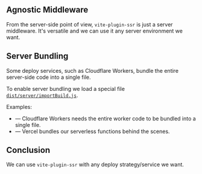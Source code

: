 
## Agnostic Middleware

From the server-side point of view, `vite-plugin-ssr` is just a server middleware. It's versatile and we can use it any server environment we want.

<ServerMiddleware />

## Server Bundling

Some deploy services, such as Cloudflare Workers, bundle the entire server-side code into a single file.

To enable server bundling we load a special file [`dist/server/importBuild.js`](/importBuild.js).

Examples:
 - <RepoLink path='/examples/cloudflare-workers-react-full' /> &mdash; Cloudflare Workers needs the entire worker code to be bundled into a single file.
 - <RepoLink path='/examples/vercel' /> &mdash; Vercel bundles our serverless functions behind the scenes.

## Conclusion

We can use `vite-plugin-ssr` with any deploy strategy/service we want.
